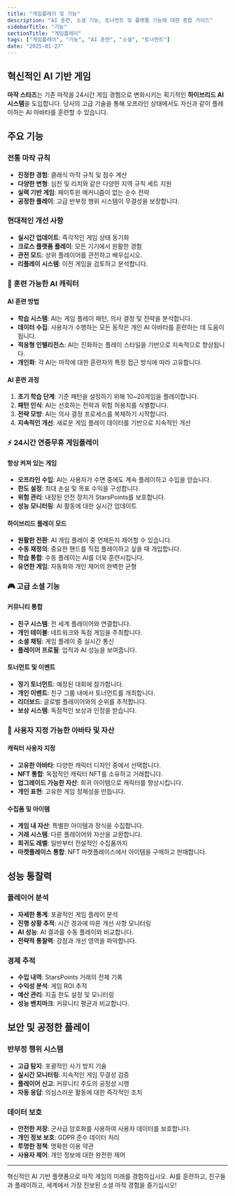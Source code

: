 ```yaml
---
title: "게임플레이 및 기능"
description: "AI 훈련, 소셜 기능, 토너먼트 및 플랫폼 기능에 대한 종합 가이드"
sidebarTitle: "기능"
sectionTitle: "게임플레이"
tags: ["게임플레이", "기능", "AI 훈련", "소셜", "토너먼트"]
date: "2025-01-27"
---
```


## 혁신적인 AI 기반 게임

**마작 스타즈**는 기존 마작을 24시간 게임 경험으로 변화시키는 획기적인 **하이브리드 AI 시스템**을 도입합니다. 당사의 고급 기술을 통해 오프라인 상태에서도 자신과 같이 플레이하는 AI 아바타를 훈련할 수 있습니다.

## 주요 기능

### 전통 마작 규칙
- **진정한 경험**: 클래식 마작 규칙 및 점수 계산
- **다양한 변형**: 심천 및 리치와 같은 다양한 지역 규칙 세트 지원
- **실력 기반 게임**: 페이투윈 메커니즘이 없는 순수 전략
- **공정한 플레이**: 고급 반부정 행위 시스템이 무결성을 보장합니다.

### 현대적인 개선 사항
- **실시간 업데이트**: 즉각적인 게임 상태 동기화
- **크로스 플랫폼 플레이**: 모든 기기에서 원활한 경험
- **관전 모드**: 상위 플레이어를 관전하고 배우십시오.
- **리플레이 시스템**: 이전 게임을 검토하고 분석합니다.

### 🤖 훈련 가능한 AI 캐릭터

#### AI 훈련 방법
- **학습 시스템**: AI는 게임 플레이 패턴, 의사 결정 및 전략을 분석합니다.
- **데이터 수집**: 사용자가 수행하는 모든 동작은 개인 AI 아바타를 훈련하는 데 도움이 됩니다.
- **적응형 인텔리전스**: AI는 진화하는 플레이 스타일을 기반으로 지속적으로 향상됩니다.
- **개인화**: 각 AI는 마작에 대한 훈련자의 특정 접근 방식에 따라 고유합니다.

#### AI 훈련 과정
1. **초기 학습 단계**: 기준 패턴을 설정하기 위해 10~20게임을 플레이합니다.
2. **패턴 인식**: AI는 선호하는 전략과 위험 허용치를 식별합니다.
3. **전략 모방**: AI는 의사 결정 프로세스를 복제하기 시작합니다.
4. **지속적인 개선**: 새로운 게임 플레이 데이터를 기반으로 지속적인 개선

### ⚡ 24시간 연중무휴 게임플레이

#### 항상 켜져 있는 게임
- **오프라인 수입**: AI는 사용자가 수면 중에도 계속 플레이하고 수입을 얻습니다.
- **한도 설정**: 최대 손실 및 목표 수익을 구성합니다.
- **위험 관리**: 내장된 안전 장치가 StarsPoints를 보호합니다.
- **성능 모니터링**: AI 활동에 대한 실시간 업데이트

#### 하이브리드 플레이 모드
- **원활한 전환**: AI 게임 플레이 중 언제든지 제어할 수 있습니다.
- **수동 재정의**: 중요한 핸드를 직접 플레이하고 싶을 때 개입합니다.
- **학습 통합**: 수동 플레이는 AI를 더욱 훈련시킵니다.
- **유연한 게임**: 자동화와 개인 제어의 완벽한 균형

### 🎮 고급 소셜 기능

#### 커뮤니티 통합
- **친구 시스템**: 전 세계 플레이어와 연결합니다.
- **개인 테이블**: 네트워크와 독점 게임을 주최합니다.
- **소셜 채팅**: 게임 플레이 중 실시간 통신
- **플레이어 프로필**: 업적과 AI 성능을 보여줍니다.

#### 토너먼트 및 이벤트
- **정기 토너먼트**: 예정된 대회에 참가합니다.
- **개인 이벤트**: 친구 그룹 내에서 토너먼트를 개최합니다.
- **리더보드**: 글로벌 플레이어와의 순위를 추적합니다.
- **보상 시스템**: 독점적인 보상과 인정을 받습니다.

### 🎨 사용자 지정 가능한 아바타 및 자산

#### 캐릭터 사용자 지정
- **고유한 아바타**: 다양한 캐릭터 디자인 중에서 선택합니다.
- **NFT 통합**: 독점적인 캐릭터 NFT를 소유하고 거래합니다.
- **업그레이드 가능한 자산**: 희귀 아이템으로 캐릭터를 향상시킵니다.
- **개인 표현**: 고유한 게임 정체성을 만듭니다.

#### 수집품 및 아이템
- **게임 내 자산**: 특별한 아이템과 장식을 수집합니다.
- **거래 시스템**: 다른 플레이어와 자산을 교환합니다.
- **희귀도 레벨**: 일반부터 전설적인 수집품까지
- **마켓플레이스 통합**: NFT 마켓플레이스에서 아이템을 구매하고 판매합니다.

## 성능 통찰력

### 플레이어 분석
- **자세한 통계**: 포괄적인 게임 플레이 분석
- **진행 상황 추적**: 시간 경과에 따른 개선 사항 모니터링
- **AI 성능**: AI 결과를 수동 플레이와 비교합니다.
- **전략적 통찰력**: 강점과 개선 영역을 파악합니다.

### 경제 추적
- **수입 내역**: StarsPoints 거래의 전체 기록
- **수익성 분석**: 게임 ROI 추적
- **예산 관리**: 지출 한도 설정 및 모니터링
- **성능 벤치마크**: 커뮤니티 평균과 비교합니다.

## 보안 및 공정한 플레이

### 반부정 행위 시스템
- **고급 탐지**: 포괄적인 사기 방지 기술
- **실시간 모니터링**: 지속적인 게임 무결성 검증
- **플레이어 신고**: 커뮤니티 주도의 공정성 시행
- **자동 응답**: 의심스러운 활동에 대한 즉각적인 조치

### 데이터 보호
- **안전한 저장**: 군사급 암호화를 사용하여 사용자 데이터를 보호합니다.
- **개인 정보 보호**: GDPR 준수 데이터 처리
- **투명한 정책**: 명확한 이용 약관
- **사용자 제어**: 개인 정보에 대한 완전한 제어

---

혁신적인 AI 기반 플랫폼으로 마작 게임의 미래를 경험하십시오. AI를 훈련하고, 친구들과 플레이하고, 세계에서 가장 진보된 소셜 마작 경험을 즐기십시오!
